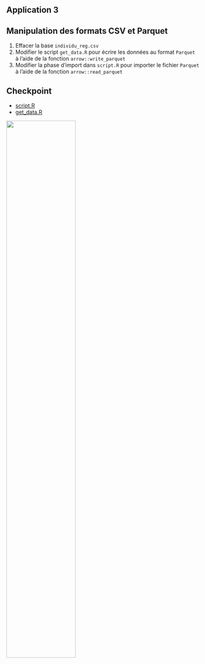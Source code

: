 ## Application 3

:::{.callout-tip collapse="true" icon=false}
## Manipulation des formats CSV et Parquet

1. Effacer la base `individu_reg.csv`
2. Modifier le script `get_data.R` pour écrire les données au format `Parquet` à l'aide de la fonction `arrow::write_parquet`
3. Modifier la phase d'import dans `script.R` pour importer le fichier `Parquet` à l'aide de la fonction `arrow::read_parquet`

:::

## Checkpoint

::: {layout=[30,70]}

- [script.R](https://raw.githubusercontent.com/InseeFrLab/formation-bonnes-pratiques-R/main/R/checkpoints/application3/script.R)
- [get_data.R](https://raw.githubusercontent.com/InseeFrLab/formation-bonnes-pratiques-R/main/R/checkpoints/application3/get_data.R)

![](checkpoint.jpg){width=60%}
:::
